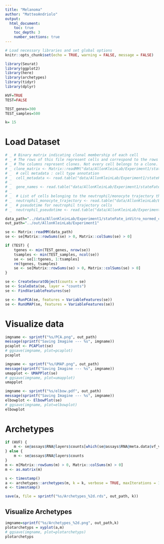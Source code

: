 ```yaml
---
title: "Melanoma"
author: "MatteoAndriolo"
output: 
  html_document: 
    toc: true
    toc_depth: 3
    number_sections: true
---
```


```r
# Load necessary libraries and set global options
knitr::opts_chunk$set(echo = TRUE, warning = FALSE, message = FALSE)
```

```r
library(Seurat)
library(ggplot2)
library(here)
library(archetypes)
library(tidyr)
library(dplyr)

HVF=TRUE
TEST=FALSE

TEST_genes=300
TEST_samples=500

k= 15
```

# Load Dataset
```r
# _ # Binary matrix indicating clonal membership of each cell
# _ # The rows of this file represent cells and correspond to the rows of _counts_matrix_in_vitro_ (above).
# _ # The columns represent clones. Not every cell belongs to a clone.
# _ clone_matrix <- Matrix::readMM("data/AllonKleinLab/Experiment1/stateFate_inVitro_clone_matrix.mtx")
# _  # cell metadata : cell type annotation
# _  cell_metadata <- read.table("data/AllonKleinLab/Experiment1/stateFate_inVitro_metadata.txt",header=TRUE,sep = "\t" )
# _
# _  gene_names <- read.table("data/AllonKleinLab/Experiment1/stateFate_inVitro_gene_names.txt")
# _
# _  # List of cells belonging to the neutrophil/monocyte trajectory that were used in becnmark analysis
# _  neutrophil_monocyte_trajectory <- read.table("data/AllonKleinLab/Experiment1/stateFate_inVitro_neutrophil_monocyte_trajectory.txt",header=TRUE,sep="\t")
# _  # pseudotime for neutrophil trajectory cells
# _  neutrophil_pseudotime <- read.table("data/AllonKleinLab/Experiment1/stateFate_inVitro_neutrophil_pseudotime.txt",header=TRUE, sep="\t")

data_path="../data/AllonKleinLab/Experiment1/stateFate_inVitro_normed_counts.mtx"
out_path="../out/AllonKleinLab/Experiment1"

se <- Matrix::readMM(data_path)
se <- se[Matrix::rowSums(se) > 0, Matrix::colSums(se) > 0]

if (TEST) {
    tgenes <- min(TEST_genes, nrow(se))
    tsamples <- min(TEST_samples, ncol(se))
    se <- se[1:tgenes, 1:tsamples]
    rm(tgenes, tsamples)
    se <- se[Matrix::rowSums(se) > 0, Matrix::colSums(se) > 0]
}

se <- CreateSeuratObject(counts = se)
se <- ScaleData(se, layer = "counts")
se <- FindVariableFeatures(se)

se <- RunPCA(se, features = VariableFeatures(se))
se <- RunUMAP(se, features = VariableFeatures(se))
```

# Visualize data
```r
imgname <- sprintf("%s/PCA.png", out_path)
message(sprintf("Saving Imagine --- %s", imgname))
pcaplot <- PCAPlot(se)
# ggsave(imgname, plot=pcaplot)
pcaplot
```

```r
imgname <- sprintf("%s/UMAP.png", out_path)
message(sprintf("Saving Imagine --- %s", imgname))
umapplot <- UMAPPlot(se)
# ggsave(imgname, plot=umapplot)
umapplot
```

```r
imgname <- sprintf("%s/elbow.pdf", out_path)
message(sprintf("Saving Imagine --- %s", imgname))
elbowplot <- ElbowPlot(se)
# ggsave(imgname, plot=elbowplot)
elbowplot
```


# Archetypes
```r
if (HVF) {
    m <- se@assays$RNA@layers$counts[which(se@assays$RNA@meta.data$vf_vst_counts_rank > 0), ]
} else {
    m <- se@assays$RNA@layers$counts
}
m <- m[Matrix::rowSums(m) > 0, Matrix::colSums(m) > 0]
m <- as.matrix(m)

s <- timestamp()
a <- archetypes::archetypes(m, k = k, verbose = TRUE, maxIterations = 10)
e <- timestamp()

save(a, file = sprintf("%s/Archetypes_%2d.rds", out_path, k))
```

## Visualize Archetypes
```r
imgname=sprintf("%s/Archetypes_%2d.png", out_path,k)
plotarchetyps = xyplot(a,m)
# ggsave(imgname, plot=plotarchetyps)
plotarchetyps
```
